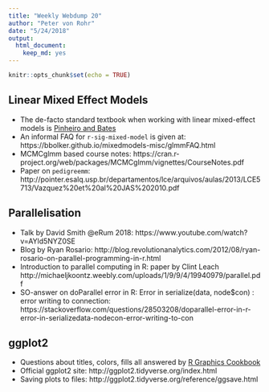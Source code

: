 ```yaml
---
title: "Weekly Webdump 20"
author: "Peter von Rohr"
date: "5/24/2018"
output: 
  html_document: 
    keep_md: yes
---
```


```r
knitr::opts_chunk$set(echo = TRUE)
```

## Linear Mixed Effect Models
* The de-facto standard textbook when working with linear mixed-effect models is [Pinheiro and Bates](https://www.springer.com/de/book/9780387989570)
* An informal FAQ for `r-sig-mixed-model` is given at: https://bbolker.github.io/mixedmodels-misc/glmmFAQ.html
* MCMCglmm based course notes: https://cran.r-project.org/web/packages/MCMCglmm/vignettes/CourseNotes.pdf
* Paper on `pedigreemm`: http://pointer.esalq.usp.br/departamentos/lce/arquivos/aulas/2013/LCE5713/Vazquez%20et%20al%20JAS%202010.pdf



## Parallelisation
* Talk by David Smith @eRum 2018: https://www.youtube.com/watch?v=AYld5NYZ0SE
* Blog by Ryan Rosario: http://blog.revolutionanalytics.com/2012/08/ryan-rosario-on-parallel-programming-in-r.html
* Introduction to parallel computing in R: paper by Clint Leach http://michaeljkoontz.weebly.com/uploads/1/9/9/4/19940979/parallel.pdf
* SO-answer on doParallel error in R: Error in serialize(data, node$con) : error writing to connection: https://stackoverflow.com/questions/28503208/doparallel-error-in-r-error-in-serializedata-nodecon-error-writing-to-con


## ggplot2
* Questions about titles, colors, fills all answered by [R Graphics Cookbook](http://www.cookbook-r.com/Graphs/)
* Official ggplot2 site: http://ggplot2.tidyverse.org/index.html
* Saving plots to files: http://ggplot2.tidyverse.org/reference/ggsave.html